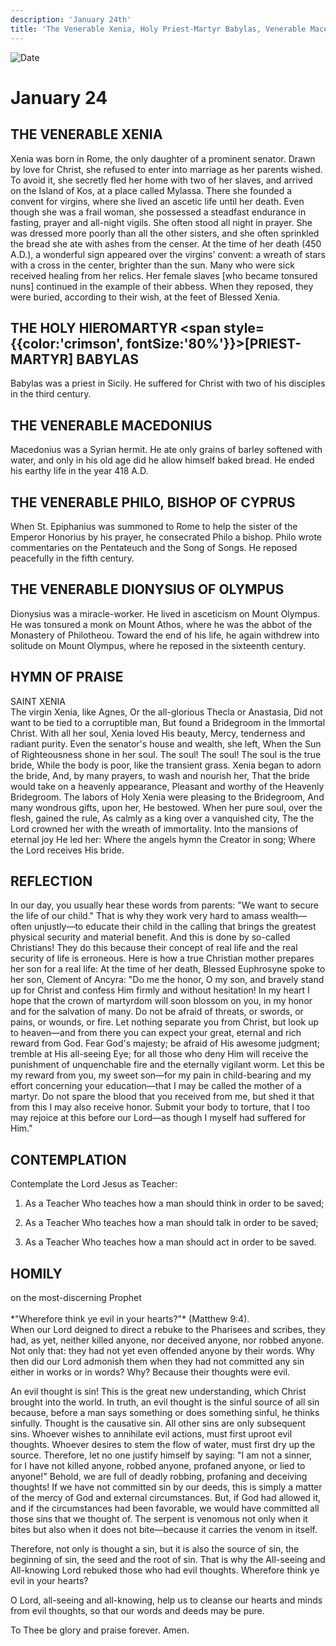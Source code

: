 ```yaml
---
description: 'January 24th'
title: 'The Venerable Xenia, Holy Priest-Martyr Babylas, Venerable Macedonius, Venerable Philo, Bishop of Cyprus, Venerable Dionysius of Olympus'
---
```


<CustomPaginator />
<RunningHead />

<Image src="/title-imprint.png" height={68} width={50} alt="Date" className="title-imprint"/>

# <div id="date">January <Image className="four-dot" src="/four-dot.png" height={15} width={15} alt="" />24</div>

## THE VENERABLE XENIA

Xenia was born in Rome, the only daughter of a prominent senator. Drawn by love for Christ, she refused to enter into marriage as her parents wished. To avoid it, she secretly fled her home with two of her slaves, and arrived on the Island of Kos, at a place called Mylassa. There she founded a convent for virgins, where she lived an ascetic life until her death. Even though she was a frail woman, she possessed a steadfast endurance in fasting, prayer and all-night vigils. She often stood all night in prayer. She was dressed more poorly than all the other sisters, and she often sprinkled the bread she ate with ashes from the censer. At the time of her death (450 A.D.), a wonderful sign appeared over the virgins' convent: a wreath of stars with a cross in the center, brighter than the sun. Many who were sick received healing from her relics. Her female slaves [who became tonsured nuns] continued in the example of their abbess. When they reposed, they were buried, according to their wish, at the feet of Blessed Xenia.

## THE HOLY HIEROMARTYR <span style={{color:'crimson', fontSize:'80%'}}>[PRIEST-MARTYR]</span> BABYLAS

Babylas was a priest in Sicily. He suffered for Christ with two of his disciples in the third century.

## THE VENERABLE MACEDONIUS

Macedonius was a Syrian hermit. He ate only grains of barley softened with water, and only in his old age did he allow himself baked bread. He ended his earthy life in the year 418 A.D.

## THE VENERABLE PHILO, BISHOP OF CYPRUS

When St. Epiphanius was summoned to Rome to help the sister of the Emperor Honorius by his prayer, he consecrated Philo a bishop. Philo wrote commentaries on the Pentateuch and the Song of Songs. He reposed peacefully in the fifth century.

## THE VENERABLE DIONYSIUS OF OLYMPUS

Dionysius was a miracle-worker. He lived in asceticism on Mount Olympus. He was tonsured a monk on Mount Athos, where he was the abbot of the Monastery of Philotheou. Toward the end of his life, he again withdrew into solitude on Mount Olympus, where he reposed in the sixteenth century.


## HYMN OF PRAISE
<div style={{textAlign:'center', color:'crimson', fontWeight:'bold'}}>
SAINT XENIA
</div>
The virgin Xenia, like Agnes,  
Or the all-glorious Thecla or Anastasia,  
Did not want to be tied to a corruptible man,  
But found a Bridegroom in the Immortal Christ.  
With all her soul, Xenia loved His beauty,  
Mercy, tenderness and radiant purity.  
Even the senator's house and wealth, she left,  
When the Sun of Righteousness shone in her soul.  
The soul! The soul! The soul is the true bride,  
While the body is poor, like the transient grass.  
Xenia began to adorn the bride,  
And, by many prayers, to wash and nourish her,  
That the bride would take on a heavenly appearance,  
Pleasant and worthy of the Heavenly Bridegroom.  
The labors of Holy Xenia were pleasing to the Bridegroom,  
And many wondrous gifts, upon her, He bestowed.  
When her pure soul, over the flesh, gained the rule,  
As calmly as a king over a vanquished city,  
The the Lord crowned her with the wreath of immortality.  
Into the mansions of eternal joy He led her:  
Where the angels hymn the Creator in song;  
Where the Lord receives His bride.  


## REFLECTION

In our day, you usually hear these words from parents: "We want to secure the life of our child." That is why they work very hard to amass wealth—often unjustly—to educate their child in the calling that brings the greatest physical security and material benefit. And this is done by so-called Christians! They do this because their concept of real life and the real security of life is erroneous. Here is how a true Christian mother prepares her son for a real life: At the time of her death, Blessed Euphrosyne spoke to her son, Clement of Ancyra: "Do me the honor, O my son, and bravely stand up for Christ and confess Him firmly and without hesitation! In my heart I hope that the crown of martyrdom will soon blossom on you, in my honor and for the salvation of many. Do not be afraid of threats, or swords, or pains, or wounds, or fire. Let nothing separate you from Christ, but look up to heaven—and from there you can expect your great, eternal and rich reward from God. Fear God's majesty; be afraid of His awesome judgment; tremble at His all-seeing Eye; for all those who deny Him will receive the punishment of unquenchable fire and the eternally vigilant worm. Let this be my reward from you, my sweet son—for my pain in child-bearing and my effort concerning your education—that I may be called the mother of a martyr. Do not spare the blood that you received from me, but shed it that from this I may also receive honor. Submit your body to torture, that I too may rejoice at this before our Lord—as though I myself had suffered for Him."


## CONTEMPLATION

Contemplate the Lord Jesus as Teacher:

1. As a Teacher Who teaches how a man should think in order to be saved;

2. As a Teacher Who teaches how a man should talk in order to be saved;

3. As a Teacher Who teaches how a man should act in order to be saved.


## HOMILY
<div style={{textAlign:'center', color:'crimson', fontWeight:'bold'}}>
on the most-discerning Prophet
</div><br /><div style={{textAlign:'right'}}>
*"Wherefore think ye evil in your hearts?"* (Matthew 9:4).
</div>
When our Lord deigned to direct a rebuke to the Pharisees and scribes, they had, as yet, neither killed anyone, nor deceived anyone, nor robbed anyone. Not only that: they had not yet even offended anyone by their words. Why then did our Lord admonish them when they had not committed any sin either in works or in words? Why? Because their thoughts were evil.

An evil thought is sin! This is the great new understanding, which Christ brought into the world. In truth, an evil thought is the sinful source of all sin because, before a man says something or does something sinful, he thinks sinfully. Thought is the causative sin. All other sins are only subsequent sins. Whoever wishes to annihilate evil actions, must first uproot evil thoughts. Whoever desires to stem the flow of water, must first dry up the source. Therefore, let no one justify himself by saying: "I am not a sinner, for I have not killed anyone, robbed anyone, profaned anyone, or lied to anyone!" Behold, we are full of deadly robbing, profaning and deceiving thoughts! If we have not committed sin by our deeds, this is simply a matter of the mercy of God and external circumstances. But, if God had allowed it, and if the circumstances had been favorable, we would have committed all those sins that we thought of. The serpent is venomous not only when it bites but also when it does not bite—because it carries the venom in itself.

Therefore, not only is thought a sin, but it is also the source of sin, the beginning of sin, the seed and the root of sin. That is why the All-seeing and All-knowing Lord rebuked those who had evil thoughts. Wherefore think ye evil in your hearts?

O Lord, all-seeing and all-knowing, help us to cleanse our hearts and minds from evil thoughts, so that our words and deeds may be pure.

To Thee be glory and praise forever. Amen.